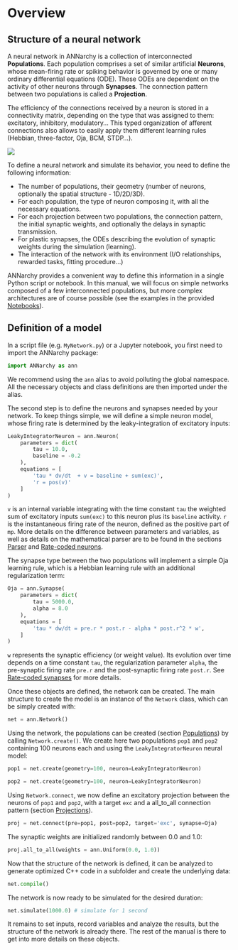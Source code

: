 # Overview

## Structure of a neural network

A neural network in ANNarchy is a collection of interconnected **Populations**. Each population comprises a set of similar artificial **Neurons**, whose mean-firing rate or spiking behavior is governed by one or many ordinary differential equations (ODE). These ODEs are dependent on the activity of other neurons through **Synapses**. The connection pattern between two populations is called a **Projection**.

The efficiency of the connections received by a neuron is stored in a connectivity matrix, depending on the type that was assigned to them: excitatory, inhibitory, modulatory... This typed organization of afferent connections also allows to easily apply them different learning rules (Hebbian, three-factor, Oja, BCM, STDP...).

![](img/annarchy-color.png){fig-align="center"}

To define a neural network and simulate its behavior, you need to define the following information:

* The number of populations, their geometry (number of neurons, optionally the spatial structure - 1D/2D/3D).
* For each population, the type of neuron composing it, with all the necessary equations.
* For each projection between two populations, the connection pattern, the initial synaptic weights, and optionally the delays in synaptic transmission.
* For plastic synapses, the ODEs describing the evolution of synaptic weights during the simulation (learning).
* The interaction of the network with its environment (I/O relationships, rewarded tasks, fitting procedure...)

ANNarchy provides a convenient way to define this information in a single Python script or notebook. In this manual, we will focus on simple networks composed of a few interconnected populations, but more complex architectures are of course possible (see the examples in the provided [Notebooks](../notebooks/index.qmd)).

## Definition of a model

In a script file (e.g. `MyNetwork.py`) or a Jupyter notebook, you first need to import the ANNarchy package:

```python
import ANNarchy as ann
```

We recommend using the `ann` alias to avoid polluting the global namespace. All the necessary objects and class definitions are then imported under the alias. 

The second step is to define the neurons and synapses needed by your network. To keep things simple, we will define a simple neuron model, whose firing rate is determined by the leaky-integration of excitatory inputs:

```python
LeakyIntegratorNeuron = ann.Neuron(
    parameters = dict(
        tau = 10.0, 
        baseline = -0.2
    ),
    equations = [
        'tau * dv/dt  + v = baseline + sum(exc)',
        'r = pos(v)'
    ]
)
```

`v` is an internal variable integrating with the time constant `tau` the weighted sum of excitatory inputs `sum(exc)` to this neuron plus its `baseline` activity. `r` is the instantaneous firing rate of the neuron, defined as the positive part of `mp`. More details on the difference between parameters and variables, as well as details on the mathematical parser are to be found in the sections [Parser](Parser.qmd) and [Rate-coded neurons](RateNeuron.qmd).

The synapse type between the two populations will implement a simple Oja learning rule, which is a Hebbian learning rule with an additional regularization term:

```python
Oja = ann.Synapse(
    parameters = dict(
        tau = 5000.0, 
        alpha = 8.0
    ),
    equations = [
        'tau * dw/dt = pre.r * post.r - alpha * post.r^2 * w',
    ]
)
```

`w` represents the synaptic efficiency (or weight value). Its evolution over time depends on a time constant `tau`, the regularization parameter `alpha`, the pre-synaptic firing rate `pre.r` and the post-synaptic firing rate `post.r`. See [Rate-coded synapses](RateSynapse.qmd) for more details.

Once these objects are defined, the network can be created.
The main structure to create the model is an instance of the `Network` class, which can be simply created with:

```python
net = ann.Network()
```

Using the network, the populations can be created (section [Populations](Populations.qmd)) by calling `Network.create()`. We create here two populations `pop1` and `pop2` containing 100 neurons each and using the `LeakyIntegratorNeuron` neural model:

```python
pop1 = net.create(geometry=100, neuron=LeakyIntegratorNeuron)

pop2 = net.create(geometry=100, neuron=LeakyIntegratorNeuron)
```

Using `Network.connect`, we now define an excitatory projection between the neurons of `pop1` and `pop2`, with a target `exc` and a all_to_all connection pattern (section [Projections](Projections.qmd)). 

```python
proj = net.connect(pre=pop1, post=pop2, target='exc', synapse=Oja)
```

The synaptic weights are initialized randomly between 0.0 and 1.0:

```python
proj.all_to_all(weights = ann.Uniform(0.0, 1.0))
```

Now that the structure of the network is defined, it can be analyzed to generate optimized C++ code in a subfolder and create the underlying data:

```python
net.compile()
```

The network is now ready to be simulated for the desired duration:

```python
net.simulate(1000.0) # simulate for 1 second
```

It remains to set inputs, record variables and analyze the results, but the structure of the network is already there. The rest of the manual is there to get into more details on these objects.

